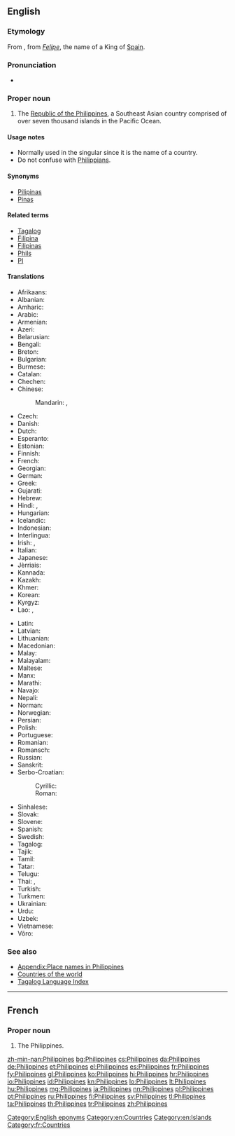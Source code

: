 {{also|philippines}}
==English==

===Etymology===
From {{etyl|es|en}} {{term|Filipinas|lang=es}}, from ''[[Felipe]]'', the name of a King of [[Spain]].

===Pronunciation===
* {{audio|En-us-Philippines.ogg|Audio (US)}}

===Proper noun===
{{wikipedia}}
{{en-proper noun|head=the Philippines}}

# The [[Republic of the Philippines]], a Southeast Asian country comprised of over seven thousand islands in the Pacific Ocean.

====Usage notes====
* Normally used in the singular since it is the name of a country.
* Do not confuse with [[Philippians]].

====Synonyms====
* [[Pilipinas]]
* [[Pinas]]

====Related terms====
* [[Tagalog]]
* [[Filipina]]
* [[Filipinas]]
* [[Phils]]
* [[PI]]

====Translations====
{{trans-top|Republic of the Philippines}}
* Afrikaans: {{t|af|Filippyne}}
* Albanian: {{t|sq|Filipinet}}
* Amharic: {{t|am|ፊሊፒንስ|sc=Ethi}}
* Arabic: {{t-|ar|الفلبين|m|tr=al-filibīn}}
* Armenian: {{t-|hy|Ֆիլիպիններ|tr=Filipinner}}
* Azeri: {{t|az|Filippin}}
* Belarusian: {{t-|be|Філіпіны|f-p|tr=Filipíny}}
* Bengali: {{t|bn|ফিলিপাইন|tr=philipa'in|sc=Beng}}
* Breton: {{t-|br|Filipinez}}
* Bulgarian: {{t|bg|Филипини|p|tr=Filipíni|sc=Cyrl}}
* Burmese: {{t-|my|ဖိလစ်ပိုင်နိုင်ငံ|sc=Mymr}}
* Catalan: {{t+|ca|Filipines|f-p}}
* Chechen: {{tø|ce|Филиппин|tr=Filippin}}
* Chinese:
*: Mandarin: {{t|cmn|菲律賓|sc=Hani}}, {{t|cmn|菲律宾|tr=Fēilùbīn|sc=Hani}}
* Czech: {{t+|cs|Filipíny|f-p}}
* Danish: {{t+|da|Filippinerne}}
* Dutch: {{t+|nl|Filipijnen|p}}
* Esperanto: {{t-|eo|Tagalogj|p}}
* Estonian: {{t+|et|Filipiinid}}
* Finnish: {{t+|fi|Filippiinit|p}}
* French: {{t+|fr|Philippines|f-p}}
* Georgian: {{t-|ka|ფილიპინები|tr=p’ilipinebi|sc=Geor}}
* German: {{t+|de|Philippinen|p}}
* Greek: {{t+|el|Φιλιππίνες|tr=Philippínes}}
* Gujarati: {{t|gu|ફીલીપાઈન્સ|tr=phīlīpā'īns|sc=Gujr}}
* Hebrew: {{t-|he|הפיליפינים|p|tr=ha-filipinim}}
* Hindi: {{t+|hi|फ़िलीपीन्स|tr=filīpīns|sc=Deva}}, {{t-|hi|फिलीपिंस|tr=philīpins|sc=Deva}}
* Hungarian: {{t+|hu|Fülöp-szigetek|p}}
* Icelandic: {{t+|is|Filippseyjar|f-p}}
* Indonesian: {{t-|id|Filipina}}
* Interlingua: {{t|ia|Philippinas}}
* Irish: {{t-|ga|Oileáin Fhilipíneacha|alt=Na hOileáin Fhilipíneacha|m-p}}, {{t-|ga|Poblacht na nOileán Filipíneach|f}}
* Italian: {{t-|it|Filippine|f-p}}
* Japanese: {{t+|ja|フィリピン|tr=Firipin}}
* Jèrriais: {{tø|roa-jer|Ph'lippinnes|f-p}}
* Kannada: {{t|kn|ಫಿಲಿಪ್ಪೀನ್ಸ್|tr=philippīns|sc=Knda}}
* Kazakh: {{t|kk|Филиппиндер|tr=Fïlïppïnder|sc=Cyrl}}
* Khmer: {{t-|km|ហ្វីលីពីន|sc=Khmr}}
* Korean: {{t+|ko|필리핀|tr=Pillipin|sc=Hang}}
* Kyrgyz: {{t|ky|Филиппиндер|tr=Filippinder|sc=Cyrl}}
* Lao: {{t+|lo|ຟິລິບປິນ|tr=filippin|sc=Laoo}}, {{t-|lo|ປະເທດຟິລິບປິນ|tr=patheet filippin|sc=Laoo}}
{{trans-mid}}
* Latin: {{t+|la|Philippinae|f-p}}
* Latvian: {{t|lv|Filipīnas}}
* Lithuanian: {{t+|lt|Filipinai}}
* Macedonian: {{t-|mk|Филипини|f-p|tr=Filipíni}}
* Malay: {{t-|ms|Filipina}}
* Malayalam: {{t|ml|ഫിലിപ്പീൻസ്|sc=Mlym}}
* Maltese: {{t|mt|Filippini|alt=il-Filippini}}
* Manx: {{t-|gv|Ellanyn Philippeenagh|alt=Ny hEllanyn Philippeenagh|m-p}}
* Marathi: {{t|mr|फिलिपाईन्स|tr=philipā'īns|sc=Deva}}
* Navajo: {{tø|nv|Kéyah Dańlíinii}}
* Nepali: {{t|ne|फिलिपिन्स|tr=philipins|sc=Deva}}
* Norman: {{tø|roa-nor|Îles Phelippènes|f-p}}
* Norwegian: {{t+|no|Filippinene}}
* Persian: {{t+|fa|فیلیپین|tr=Filipin}}
* Polish: {{t+|pl|Filipiny|p}}
* Portuguese: {{t+|pt|Filipinas|f-p}}
* Romanian: {{t-|ro|Filipine|f-p}}
* Romansch: {{t-|rm|Filippinas|f-p}}
* Russian: {{t+|ru|Филиппины|f-p|tr=Filippíny}}
* Sanskrit: {{t-|sa|फिलिपीन्स|tr=philipīnsa|sc=Deva}}
* Serbo-Croatian:
*: Cyrillic: {{t-|sh|Филипини|m-p|alt=Филипи́ни|sc=Cyrl}}
*: Roman: {{t-|sh|Filipini|alt=Filipíni|m-p}}
* Sinhalese: {{t|si|පිලිපීනය|tr=pilipīnaya|sc=Sinh}}
* Slovak: {{t-|sk|Filipíny|f-p}}
* Slovene: {{t+|sl|Filipini|alt=Filipíni|m-p}}
* Spanish: {{t+|es|Filipinas|f-p}}
* Swedish: {{t+|sv|Filippinerna}}
* Tagalog: {{t+|tl|Pilipinas}}
* Tajik: {{t-|tg|Филиппин|tr=Filippin|sc=Cyrl}}
* Tamil: {{t|ta|பிலிப்பீன்சு|tr=pilippīṉcu|sc=Taml}}
* Tatar: {{t|tt|Филиппиннар|tr=Filippinnar|sc=Cyrl}}
* Telugu: {{t|te|ఫిలిప్పీన్స్|tr=philippīns|sc=Telu}}
* Thai: {{t+|th|ฟิลิปปินส์|tr=fí-líp-bpin}}, {{t|th|ประเทศฟิลิปปินส์|tr=bprà-tâyt fí-líp-bpin|sc=Thai}}
* Turkish: {{t+|tr|Filipinler|p}}
* Turkmen: {{t|tk|Filippinler}}
* Ukrainian: {{t+|uk|Філіппіни|f-p|tr=Filippíny}}
* Urdu: {{t|ur|فلپائن|tr=filipāʾin|sc=ur-Arab}}
* Uzbek: {{t|uz|Filippin}}
* Vietnamese: {{t-|vi|Philippines}}
* Võro: {{t|vro|Filipiiniq}}
{{trans-bottom}}

===See also===
* [[Appendix:Place names in Philippines]]
* [[Appendix:Countries of the world|Countries of the world]]
* [[Index:Tagalog|Tagalog Language Index]]

[[Category:English eponyms]]
[[Category:en:Countries]]
[[Category:en:Islands]]

----

==French==

===Proper noun===
{{fr-proper noun}} {{f-p}}

# The Philippines.

[[Category:fr:Countries]]

[[zh-min-nan:Philippines]]
[[bg:Philippines]]
[[cs:Philippines]]
[[da:Philippines]]
[[de:Philippines]]
[[et:Philippines]]
[[el:Philippines]]
[[es:Philippines]]
[[fr:Philippines]]
[[fy:Philippines]]
[[gl:Philippines]]
[[ko:Philippines]]
[[hi:Philippines]]
[[hr:Philippines]]
[[io:Philippines]]
[[id:Philippines]]
[[kn:Philippines]]
[[lo:Philippines]]
[[lt:Philippines]]
[[hu:Philippines]]
[[mg:Philippines]]
[[ja:Philippines]]
[[nn:Philippines]]
[[pl:Philippines]]
[[pt:Philippines]]
[[ru:Philippines]]
[[fi:Philippines]]
[[sv:Philippines]]
[[tl:Philippines]]
[[ta:Philippines]]
[[th:Philippines]]
[[tr:Philippines]]
[[zh:Philippines]]